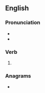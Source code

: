 ==English==

===Pronunciation===
* {{IPA|/pɹaɪzd/|lang=en}}
* {{homophones|prized|lang=en}}

===Verb===
{{head|en|verb form}}

# {{en-past of|prise}}

===Anagrams===
* {{anagrams|en|Spider|prides|redips|risped|spider|spired}}